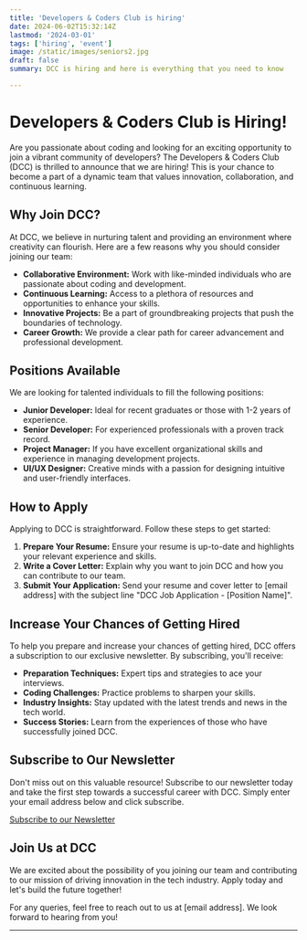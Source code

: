 ```yaml
---
title: 'Developers & Coders Club is hiring'
date: 2024-06-02T15:32:14Z
lastmod: '2024-03-01'
tags: ['hiring', 'event']
image: /static/images/seniors2.jpg
draft: false
summary: DCC is hiring and here is everything that you need to know

---
```


# Developers & Coders Club is Hiring!

Are you passionate about coding and looking for an exciting opportunity to join a vibrant community of developers? The Developers & Coders Club (DCC) is thrilled to announce that we are hiring! This is your chance to become a part of a dynamic team that values innovation, collaboration, and continuous learning.

## Why Join DCC?

At DCC, we believe in nurturing talent and providing an environment where creativity can flourish. Here are a few reasons why you should consider joining our team:

- **Collaborative Environment:** Work with like-minded individuals who are passionate about coding and development.
- **Continuous Learning:** Access to a plethora of resources and opportunities to enhance your skills.
- **Innovative Projects:** Be a part of groundbreaking projects that push the boundaries of technology.
- **Career Growth:** We provide a clear path for career advancement and professional development.

## Positions Available

We are looking for talented individuals to fill the following positions:

- **Junior Developer:** Ideal for recent graduates or those with 1-2 years of experience.
- **Senior Developer:** For experienced professionals with a proven track record.
- **Project Manager:** If you have excellent organizational skills and experience in managing development projects.
- **UI/UX Designer:** Creative minds with a passion for designing intuitive and user-friendly interfaces.

## How to Apply

Applying to DCC is straightforward. Follow these steps to get started:

1. **Prepare Your Resume:** Ensure your resume is up-to-date and highlights your relevant experience and skills.
2. **Write a Cover Letter:** Explain why you want to join DCC and how you can contribute to our team.
3. **Submit Your Application:** Send your resume and cover letter to [email address] with the subject line "DCC Job Application - [Position Name]".

## Increase Your Chances of Getting Hired

To help you prepare and increase your chances of getting hired, DCC offers a subscription to our exclusive newsletter. By subscribing, you'll receive:

- **Preparation Techniques:** Expert tips and strategies to ace your interviews.
- **Coding Challenges:** Practice problems to sharpen your skills.
- **Industry Insights:** Stay updated with the latest trends and news in the tech world.
- **Success Stories:** Learn from the experiences of those who have successfully joined DCC.

## Subscribe to Our Newsletter

Don't miss out on this valuable resource! Subscribe to our newsletter today and take the first step towards a successful career with DCC. Simply enter your email address below and click subscribe.

[Subscribe to our Newsletter](#)

## Join Us at DCC

We are excited about the possibility of you joining our team and contributing to our mission of driving innovation in the tech industry. Apply today and let's build the future together!

For any queries, feel free to reach out to us at [email address]. We look forward to hearing from you!

---